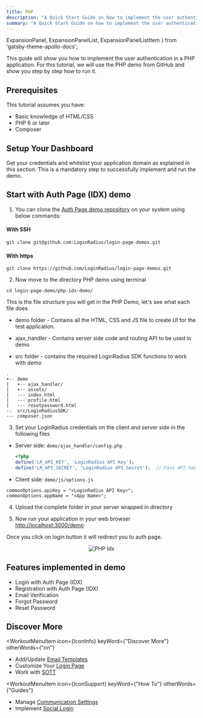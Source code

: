 ```yaml
---
title: PHP
description: "A Quick Start Guide on how to implement the user authentication in a PHP application."
summary: "A Quick Start Guide on how to implement the user authentication in a PHP application."
---
```


  ExpansionPanel,
  ExpansionPanelList,
  ExpansionPanelListItem
} from 'gatsby-theme-apollo-docs';



This guide will show you how to implement the user authentication in a PHP application. For this tutorial, we will use the PHP  demo from GitHub and show you step by step how to run it.

## Prerequisites

This tutorial assumes you have:

- Basic knowledge of HTML/CSS
- PHP 6 or later
- Composer

## Setup Your Dashboard

Get your credentials and whitelist your application domain as explained in this section. This is a mandatory step to successfully implement and run the demo.

<ExpansionPanel title="Click here to view details">
<Setup />
</ExpansionPanel>


## Start with Auth Page (IDX) demo

1. You can clone the [Auth Page demo repository](https://github.com/LoginRadius/login-page-demos) on your system using below commands:

  #### With SSH

  ```
  git clone git@github.com:LoginRadius/login-page-demos.git
  ```

  #### With https

  ```
  git clone https://github.com/LoginRadius/login-page-demos.git
  ```
2. Now move to the directory PHP demo using terminal

```
cd login-page-demo/php-idx-demo/
```

This is the file structure you will get in the PHP Demo, let's see  what each file does
 - demo folder - Contains all the HTML, CSS and JS file to create UI for the test application.

 - ajax_handler - Contains server side code and routing API to be used in demo

 - src folder - contains the required LoginRadius SDK functions to work with demo

```
.
+-- demo
|   +-- ajax_handler/
|   +-- assets/
|   --- index.html
|   --- profile.html
|   --- resetpassword.html
--  src/LoginRadiusSDK/
--- composer.json
```

3. Set your LoginRadius credentials on the client and server side in the following files

- Server side: `demo/ajax_handler/config.php`

  ```PHP
  <?php
  define('LR_API_KEY', 'LoginRadius API Key');
  define('LR_API_SECRET', 'LoginRadius API Secret');  // Pass API Secret Key
  ```

- Client side: `demo/js/options.js`

``` JS
commonOptions.apiKey = "<LoginRadius API Key>";
commonOptions.appName = "<App Name>";
```
4. Upload the complete folder in your server wrapped in directory

5. Now run your application in your web browser [http://localhost:3000/demo](http://localhost:3000/demo)

Once you click on login button it will redirect you to auth page.
<div style="text-align:center">
  <img src="../assets/PHP_IDX_demo.png" alt="PHP Idx" />
</div>

## Features implemented in demo
- Login with Auth Page (IDX)
- Registration with Auth Page (IDX)
- Email Verification
- Forgot Password
- Reset Password

## Discover More 


<MenuWrapper>

<WorkoutMenuItem
  icon={IconInfo}
  keyWord={"Discover More"}
  otherWords={"on"}
>

* Add/Update [Email Templates](/howto/manage-email-password-login/)
* Customize Your [Login Page](/howto/authentication-theme/)
* Work with [SOTT](/howto/work-with-sott/)

</WorkoutMenuItem>

<WorkoutMenuItem
  icon={IconSupport}
  keyWord={"How To"}
  otherWords={"Guides"}
>

* Manage [Communication Settings](/howto/manage-communication-settings/)
* Implement [Social Login](/howto/social-login/)

</WorkoutMenuItem>

</MenuWrapper>



